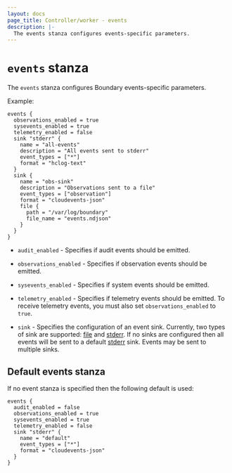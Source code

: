 ```yaml
---
layout: docs
page_title: Controller/worker - events
description: |-
  The events stanza configures events-specific parameters.
---
```


# `events` stanza

The `events` stanza configures Boundary events-specific parameters.

Example:

```hcl
events {
  observations_enabled = true
  sysevents_enabled = true
  telemetry_enabled = false
  sink "stderr" {
    name = "all-events"
    description = "All events sent to stderr"
    event_types = ["*"]
    format = "hclog-text"
  }
  sink {
    name = "obs-sink"
    description = "Observations sent to a file"
    event_types = ["observation"]
    format = "cloudevents-json"
    file {
      path = "/var/log/boundary"
      file_name = "events.ndjson"
    }
  }
}
```

- `audit_enabled` - Specifies if audit events should be emitted.

- `observations_enabled` - Specifies if observation events should be emitted.

- `sysevents_enabled` - Specifies if system events should be emitted.

- `telemetry_enabled` - Specifies if telemetry events should be emitted.
To receive telemetry events, you must also set `observations_enabled` to `true`.

- `sink` - Specifies the configuration of an event sink. Currently, two types of
  sink are supported: [file](/boundary/docs/configuration/events/file) and [stderr](/boundary/docs/configuration/events/stderr). If no sinks are configured then all
  events will be sent to a default [stderr](/boundary/docs/configuration/events/stderr) sink. Events may be sent to multiple
  sinks.

## Default events stanza

If no event stanza is specified then the following default is used:

```hcl
events {
  audit_enabled = false
  observations_enabled = true
  sysevents_enabled = true
  telemetry_enabled = false
  sink "stderr" {
    name = "default"
    event_types = ["*"]
    format = "cloudevents-json"
  }
}
```
